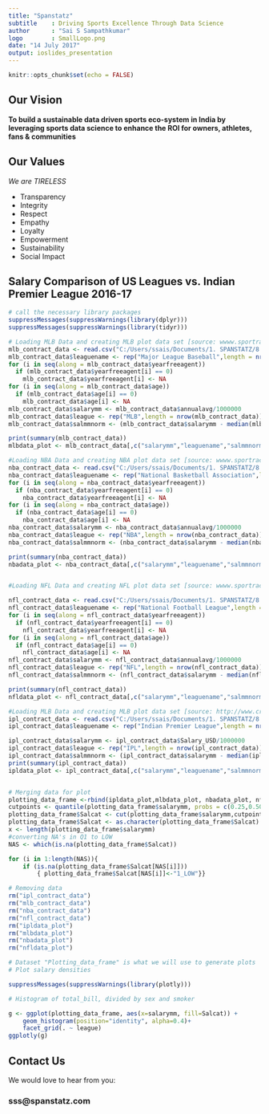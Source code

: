 ---
title: "Spanstatz"
subtitle    : Driving Sports Excellence Through Data Science
author      : "Sai S Sampathkumar"
logo        : SmallLogo.png
date: "14 July 2017"
output: ioslides_presentation
---

```{r setup, include=FALSE}
knitr::opts_chunk$set(echo = FALSE)
```

## Our Vision


**To build a sustainable data driven sports eco-system in India by leveraging sports data science to enhance the ROI for owners, athletes, fans & communities
**

## Our Values

*We are TIRELESS*

- Transparency
- Integrity
- Respect 
- Empathy
- Loyalty 
- Empowerment
- Sustainability
- Social Impact


## Salary Comparison of US Leagues vs. Indian Premier League 2016-17


```{r ,cache=TRUE, eval = TRUE, results='hide'}
# call the necessary library packages
suppressMessages(suppressWarnings(library(dplyr)))
suppressMessages(suppressWarnings(library(tidyr)))

# Loading MLB Data and creating MLB plot data set [source: wwww.sportrac.com]
mlb_contract_data <- read.csv("C:/Users/ssais/Documents/1. SPANSTATZ/8. Analysis/Datasets/MLB_Player_Salaries_2016_17.csv")
mlb_contract_data$leaguename <- rep("Major League Baseball",length = nrow(mlb_contract_data))
for (i in seq(along = mlb_contract_data$yearfreeagent))
  if (mlb_contract_data$yearfreeagent[i] == 0)
    mlb_contract_data$yearfreeagent[i] <- NA
for (i in seq(along = mlb_contract_data$age))
  if (mlb_contract_data$age[i] == 0)
    mlb_contract_data$age[i] <- NA
mlb_contract_data$salarymm <- mlb_contract_data$annualavg/1000000
mlb_contract_data$league <- rep("MLB",length = nrow(mlb_contract_data))
mlb_contract_data$salmmnorm <- (mlb_contract_data$salarymm - median(mlb_contract_data$salarymm))/ (max(mlb_contract_data$salarymm) - min(mlb_contract_data$salarymm))

print(summary(mlb_contract_data))
mlbdata_plot <- mlb_contract_data[,c("salarymm","leaguename","salmmnorm","league")]

#Loading NBA Data and creating NBA plot data set [source: wwww.sportrac.com]
nba_contract_data <- read.csv("C:/Users/ssais/Documents/1. SPANSTATZ/8. Analysis/Datasets/NBA_Player_Salaries_2016_17.csv")
nba_contract_data$leaguename <- rep("National Basketball Association",length = nrow(nba_contract_data))
for (i in seq(along = nba_contract_data$yearfreeagent))
  if (nba_contract_data$yearfreeagent[i] == 0)
    nba_contract_data$yearfreeagent[i] <- NA
for (i in seq(along = nba_contract_data$age))
  if (nba_contract_data$age[i] == 0)
    nba_contract_data$age[i] <- NA
nba_contract_data$salarymm <- nba_contract_data$annualavg/1000000
nba_contract_data$league <- rep("NBA",length = nrow(nba_contract_data))
nba_contract_data$salmmnorm <- (nba_contract_data$salarymm - median(nba_contract_data$salarymm))/ (max(nba_contract_data$salarymm) - min(nba_contract_data$salarymm))

print(summary(nba_contract_data))
nbadata_plot <- nba_contract_data[,c("salarymm","leaguename","salmmnorm","league")]


#Loading NFL Data and creating NFL plot data set [source: wwww.sportrac.com]

nfl_contract_data <- read.csv("C:/Users/ssais/Documents/1. SPANSTATZ/8. Analysis/Datasets/NFL_Player_Salaries_2016_17.csv")
nfl_contract_data$leaguename <- rep("National Football League",length = nrow(nfl_contract_data))
for (i in seq(along = nfl_contract_data$yearfreeagent))
  if (nfl_contract_data$yearfreeagent[i] == 0)
    nfl_contract_data$yearfreeagent[i] <- NA
for (i in seq(along = nfl_contract_data$age))
  if (nfl_contract_data$age[i] == 0)
    nfl_contract_data$age[i] <- NA
nfl_contract_data$salarymm <- nfl_contract_data$annualavg/1000000
nfl_contract_data$league <- rep("NFL",length = nrow(nfl_contract_data))
nfl_contract_data$salmmnorm <- (nfl_contract_data$salarymm - median(nfl_contract_data$salarymm))/ (max(nfl_contract_data$salarymm) - min(nfl_contract_data$salarymm))

print(summary(nfl_contract_data))
nfldata_plot <- nfl_contract_data[,c("salarymm","leaguename","salmmnorm","league")]

#Loading MLB Data and creating MLB plot data set [source: http://www.cricmetric.com/ipl/salary/]
ipl_contract_data <- read.csv("C:/Users/ssais/Documents/1. SPANSTATZ/8. Analysis/Datasets/IPL_Player_Salaries_2017.csv")
ipl_contract_data$leaguename <- rep("Indian Premier League",length = nrow(ipl_contract_data))

ipl_contract_data$salarymm <- ipl_contract_data$Salary_USD/1000000
ipl_contract_data$league <- rep("IPL",length = nrow(ipl_contract_data))
ipl_contract_data$salmmnorm <- (ipl_contract_data$salarymm - median(ipl_contract_data$salarymm))/ (max(ipl_contract_data$salarymm) - min(ipl_contract_data$salarymm)) 
print(summary(ipl_contract_data))
ipldata_plot <- ipl_contract_data[,c("salarymm","leaguename","salmmnorm","league")]


# Merging data for plot
plotting_data_frame <-rbind(ipldata_plot,mlbdata_plot, nbadata_plot, nfldata_plot)
cutpoints <- quantile(plotting_data_frame$salarymm, probs = c(0.25,0.50,0.75,1.0), na.rm = TRUE)
plotting_data_frame$Salcat <- cut(plotting_data_frame$salarymm,cutpoints, labels = c("2_MED", "3_HIGH", "4_ULHI"))
plotting_data_frame$Salcat <- as.character(plotting_data_frame$Salcat)
x <- length(plotting_data_frame$salarymm)
#converting NA's in Q1 to LOW
NAS <- which(is.na(plotting_data_frame$Salcat))

for (i in 1:length(NAS)){
    if (is.na(plotting_data_frame$Salcat[NAS[i]])) 
        { plotting_data_frame$Salcat[NAS[i]]<-"1_LOW"}}

# Removing data
rm("ipl_contract_data")
rm("mlb_contract_data")
rm("nba_contract_data")
rm("nfl_contract_data")
rm("ipldata_plot")
rm("mlbdata_plot")
rm("nbadata_plot")
rm("nfldata_plot")


```


```{r ,cache = TRUE, eval= TRUE, results='asis', fig.align='center', message=FALSE, fig.height=1.5, fig.width=4}

# Dataset "Plotting_data_frame" is what we will use to generate plots
# Plot salary densities 

suppressMessages(suppressWarnings(library(plotly)))

# Histogram of total_bill, divided by sex and smoker

g <- ggplot(plotting_data_frame, aes(x=salarymm, fill=Salcat)) +
    geom_histogram(position="identity", alpha=0.4)+
    facet_grid(. ~ league)
ggplotly(g)
```

## Contact Us

We would love to hear from you:

### sss@spanstatz.com
